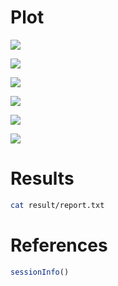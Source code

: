 # Plot

![](Rplots.jpg)

![](Rplots1.jpg)

![](Rplots2.jpg)

![](Rplots3.jpg)

![](Rplots4.jpg)

![](Rplots5.jpg)


# Results

```bash
cat result/report.txt
```

# References

```r
sessionInfo()
```

